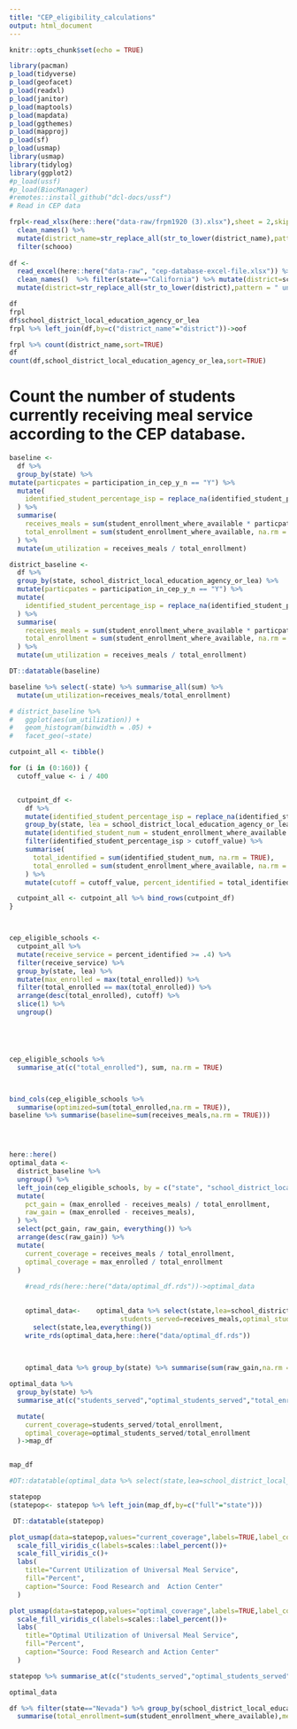 ```yaml
---
title: "CEP_eligibility_calculations"
output: html_document
---
```


```r
knitr::opts_chunk$set(echo = TRUE)
```



```r
library(pacman)
p_load(tidyverse)
p_load(geofacet)
p_load(readxl)
p_load(janitor)
p_load(maptools)
p_load(mapdata)
p_load(ggthemes)
p_load(mapproj)
p_load(sf)
p_load(usmap)
library(usmap)
library(tidylog)
library(ggplot2)
#p_load(ussf)
#p_load(BiocManager)
#remotes::install_github("dcl-docs/ussf")
# Read in CEP data

frpl<-read_xlsx(here::here("data-raw/frpm1920 (3).xlsx"),sheet = 2,skip = 1) %>%
  clean_names() %>%
  mutate(district_name=str_replace_all(str_to_lower(district_name),pattern = " Unified.*",replacement = "")) %>%
  filter(schooo)
  
df <-
  read_excel(here::here("data-raw", "cep-database-excel-file.xlsx")) %>%
  clean_names()  %>% filter(state=="California") %>% mutate(district=school_district_local_education_agency_or_lea) %>%
  mutate(district=str_replace_all(str_to_lower(district),pattern = " unified.*",replacement = ""))

df
frpl
df$school_district_local_education_agency_or_lea
frpl %>% left_join(df,by=c("district_name"="district"))->oof

frpl %>% count(district_name,sort=TRUE)
df
count(df,school_district_local_education_agency_or_lea,sort=TRUE)
```


# Count the number of students currently receiving meal service according to the CEP database.
```r
baseline <-
  df %>%
  group_by(state) %>%
mutate(particpates = participation_in_cep_y_n == "Y") %>%
  mutate(
    identified_student_percentage_isp = replace_na(identified_student_percentage_isp, 0)
  ) %>%
  summarise(
    receives_meals = sum(student_enrollment_where_available * particpates, na.rm = TRUE),
    total_enrollment = sum(student_enrollment_where_available, na.rm = TRUE)
  ) %>%
  mutate(um_utilization = receives_meals / total_enrollment)

district_baseline <-
  df %>%
  group_by(state, school_district_local_education_agency_or_lea) %>%
  mutate(particpates = participation_in_cep_y_n == "Y") %>%
  mutate(
    identified_student_percentage_isp = replace_na(identified_student_percentage_isp, 0)
  ) %>%
  summarise(
    receives_meals = sum(student_enrollment_where_available * particpates, na.rm = TRUE),
    total_enrollment = sum(student_enrollment_where_available, na.rm = TRUE)
  ) %>%
  mutate(um_utilization = receives_meals / total_enrollment)

DT::datatable(baseline)
```


```r
baseline %>% select(-state) %>% summarise_all(sum) %>%
  mutate(um_utilization=receives_meals/total_enrollment)
```

```r


# district_baseline %>%
#   ggplot(aes(um_utilization)) +
#   geom_histogram(binwidth = .05) +
#   facet_geo(~state)
```



```r


cutpoint_all <- tibble()

for (i in (0:160)) {
  cutoff_value <- i / 400


  cutpoint_df <-
    df %>%
    mutate(identified_student_percentage_isp = replace_na(identified_student_percentage_isp, 0)) %>%
    group_by(state, lea = school_district_local_education_agency_or_lea) %>%
    mutate(identified_student_num = student_enrollment_where_available * identified_student_percentage_isp) %>%
    filter(identified_student_percentage_isp > cutoff_value) %>%
    summarise(
      total_identified = sum(identified_student_num, na.rm = TRUE),
      total_enrolled = sum(student_enrollment_where_available, na.rm = TRUE)
    ) %>%
    mutate(cutoff = cutoff_value, percent_identified = total_identified / total_enrolled)

  cutpoint_all <- cutpoint_all %>% bind_rows(cutpoint_df)
}



cep_eligible_schools <-
  cutpoint_all %>%
  mutate(receive_service = percent_identified >= .4) %>%
  filter(receive_service) %>%
  group_by(state, lea) %>%
  mutate(max_enrolled = max(total_enrolled)) %>%
  filter(total_enrolled == max(total_enrolled)) %>%
  arrange(desc(total_enrolled), cutoff) %>%
  slice(1) %>%
  ungroup()





cep_eligible_schools %>%
  summarise_at(c("total_enrolled"), sum, na.rm = TRUE)



bind_cols(cep_eligible_schools %>%
  summarise(optimized=sum(total_enrolled,na.rm = TRUE)),
baseline %>% summarise(baseline=sum(receives_meals,na.rm = TRUE)))





```




```r
here::here()
optimal_data <-
  district_baseline %>%
  ungroup() %>%
  left_join(cep_eligible_schools, by = c("state", "school_district_local_education_agency_or_lea" = "lea")) %>%
  mutate(
    pct_gain = (max_enrolled - receives_meals) / total_enrollment,
    raw_gain = (max_enrolled - receives_meals),
  ) %>%
  select(pct_gain, raw_gain, everything()) %>%
  arrange(desc(raw_gain)) %>%
  mutate(
    current_coverage = receives_meals / total_enrollment,
    optimal_coverage = max_enrolled / total_enrollment
  )
  
    #read_rds(here::here("data/optimal_df.rds"))->optimal_data
    

    optimal_data<-    optimal_data %>% select(state,lea=school_district_local_education_agency_or_lea,
                            students_served=receives_meals,optimal_students_served=max_enrolled,current_coverage,optimal_coverage,total_enrollment) %>%
      select(state,lea,everything())
    write_rds(optimal_data,here::here("data/optimal_df.rds"))
    
    

    optimal_data %>% group_by(state) %>% summarise(sum(raw_gain,na.rm = TRUE))
```


```r

optimal_data %>%
  group_by(state) %>%
  summarise_at(c("students_served","optimal_students_served","total_enrollment"),sum,na.rm=TRUE) %>%

  mutate(
    current_coverage=students_served/total_enrollment,
    optimal_coverage=optimal_students_served/total_enrollment
  )->map_df


map_df

#DT::datatable(optimal_data %>% select(state,lea=school_district_local_education_agency_or_lea,current_service=receives_meals,optimal_service=max_enrolled,current_coverage,optimal_coverage))

```

```r

statepop
(statepop<- statepop %>% left_join(map_df,by=c("full"="state")))

 DT::datatable(statepop)
```


```r
plot_usmap(data=statepop,values="current_coverage",labels=TRUE,label_color = "white")+
  scale_fill_viridis_c(labels=scales::label_percent())+
  scale_fill_viridis_c()+
  labs(
    title="Current Utilization of Universal Meal Service",
    fill="Percent",
    caption="Source: Food Research and  Action Center"
  )
```


```r
plot_usmap(data=statepop,values="optimal_coverage",labels=TRUE,label_color = "white")+
  scale_fill_viridis_c(labels=scales::label_percent())+
  labs(
    title="Optimal Utilization of Universal Meal Service",
    fill="Percent",
    caption="Source: Food Research and Action Center"
  )
```




```r
statepop %>% summarise_at(c("students_served","optimal_students_served","total_enrollment"),sum,na.rm=TRUE)
```


```r
optimal_data 
```


```r
df %>% filter(state=="Nevada") %>% group_by(school_district_local_education_agency_or_lea) %>%
  summarise(total_enrollment=sum(student_enrollment_where_available),mean_isp=weighted.mean(identified_student_percentage_isp,))
```

